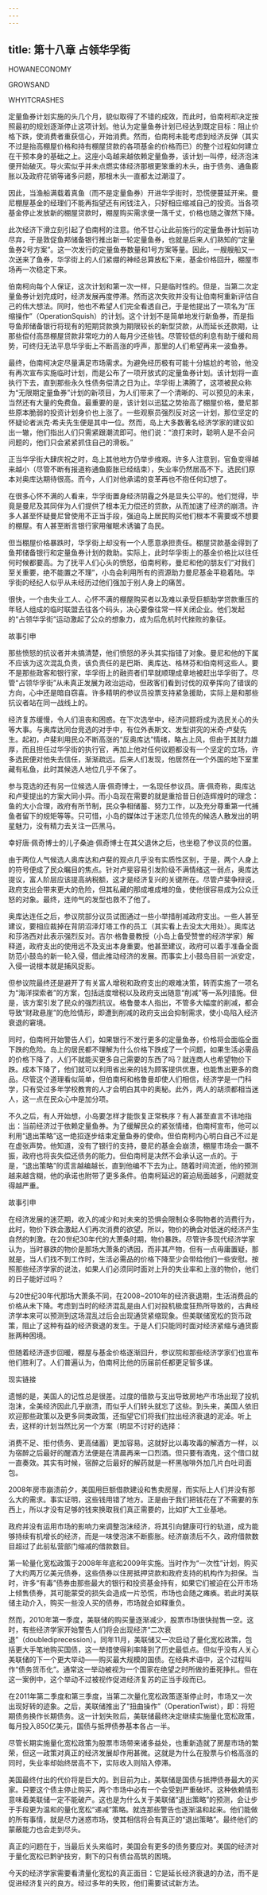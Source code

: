 ```yaml
---
---
---
```

title: 第十八章 占领华孚街
---

HOWANECONOMY

GROWSAND

WHYITCRASHES





定量鱼券计划实施的头几个月，貌似取得了不错的成效，而此时，伯南柯却决定按照最初的规划逐渐停止这项计划。他认为定量鱼券计划已经达到既定目标：阻止价格下跌，使消费者重获信心，开始消费。然而，伯南柯未能考虑到经济反弹（其实不过是抬高棚屋价格和持有棚屋贷款的各项基金的价格而已）的整个过程如何建立在干预本身的基础之上。这座小岛越来越依赖定量鱼券，该计划一叫停，经济泡沫便开始破灭。导火索似乎并未点燃实体经济那根更笨重的木头，由于债务、通鱼膨胀以及政府花销等诸多问题，那根木头一直都太过潮湿了。

因此，当渔船满载着真鱼（而不是定量鱼券）开进华孚街时，恐慌便蔓延开来。曼尼棚屋基金的经理们不能再指望还有闲钱注入，只好相应缩减自己的投资。当各项基金停止发放新的棚屋贷款时，棚屋购买需求便一落千丈，价格也随之骤然下降。





此次经济下滑立刻引起了伯南柯的注意。他不甘心让此前施行的定量鱼券计划前功尽弃，于是敦促鱼邦储备银行推出新一轮定量鱼券，也就是后来人们熟知的“定量鱼券2号方案”。这一次发行的定量鱼券数量和1号方案等量。因此，一艘艘船又一次送来了鱼券，华孚街上的人们紧绷的神经总算放松下来，基金价格回升，棚屋市场再一次稳定下来。

伯南柯向每个人保证，这次计划和第一次一样，只是临时性的。但是，当第二次定量鱼券计划完成时，经济发展再度停滞。然而这次失败并没有让伯南柯重新评估自己的伟大想法。同时，他也不希望人们完全看透自己，于是他提出了一项名为“压缩操作”（OperationSquish）的计划。这个计划不是简单地发行新鱼券，而是指导鱼邦储备银行将现有的短期贷款换为期限较长的新型贷款，从而延长还款期，让那些偿付高昂棚屋贷款非常吃力的人每月少还些钱。尽管较低的利息有助于缓和局势，可终归无法平息华孚街上不断高涨的呼声，那里的人们希望再来一波鱼券。



最终，伯南柯决定尽量满足市场需求。为避免经历极有可能十分尴尬的考验，他没有再次宣布实施临时计划，而是公布了一项开放式的定量鱼券计划。该计划将一直执行下去，直到那些永久性债务偿清之日为止。华孚街上沸腾了，这项被民众称为“无限期定量鱼券”计划的新项目，为人们带来了一个清晰的、可以预见的未来，当然还有大量的免费鱼。最重要的是，该计划以迅猛之势抬高了棚屋价格，曼尼那些原本脆弱的投资计划身价也上涨了。一些观察员强烈反对这一计划，那位坚定的怀疑论者派克·希夫先生便是其中一位。然而，岛上大多数著名经济学家的建议如出一辙，他们指出人们只需紧跟潮流即可。他们说：“浪打来时，聪明人是不会问问题的，他们只会紧紧抓住自己的滑板。”

正当华孚街大肆庆祝之时，岛上其他地方仍举步维艰。许多人注意到，官鱼变得越来越小（尽管不断有报道称通鱼膨胀已经结束），失业率仍然居高不下。选民们原本对奥库达期待很高。而今，人们对他承诺的变革再也不抱任何幻想了。



在很多心怀不满的人看来，华孚街置身经济阴霾之外是显失公平的。他们觉得，毕竟是曼尼及其同伴为人们提供了根本无力偿还的贷款，从而加速了经济的崩溃。许多人甚至怀疑曼尼曾使用不正当手段，强迫岛上居民购买他们根本不需要或不想要的棚屋。有人甚至断言银行家用催眠术诱骗了岛民。

但当棚屋价格暴跌时，华孚街上却没有一个人愿意承担责任。棚屋贷款基金得到了鱼邦储备银行和定量鱼券计划的救助。实际上，此时华孚街上的基金价格比以往任何时候都要高。为了抚平人们心头的愤怒，伯南柯称，曼尼和他的朋友们“对我们至关重要，绝不能置之不理”，小岛会利用所有的资源助力曼尼基金平稳着陆。华孚街的经纪人似乎从未经历过他们强加于别人身上的痛苦。

很快，一个由失业工人、心怀不满的棚屋购买者以及难以承受巨额助学贷款重压的年轻人组成的临时联盟去往各个码头，决心要像往常一样关闭企业。他们发起的“占领华孚街”运动激起了公众的想象力，成为后危机时代挫败的象征。





故事引申


那些愤怒的抗议者并未搞清楚，他们愤怒的矛头其实指错了对象。曼尼和他的下属不应该为这次混乱负责，该负责任的是巴斯、奥库达、格林芬和伯南柯这些人。要不是那些政客和银行家，华孚街上的融资者们早就顺理成章地被赶出华孚街了。尽管“占领华孚街”从未真正发展为政治运动，但政客们看到讨伐的双拳挥向了错误的方向，心中还是暗自窃喜。许多精明的参议员投票支持紧急援助，实际上是和那些抗议者站在同一战线上的。



经济复苏缓慢，令人们沮丧和困惑。在下次选举中，经济问题将成为选民关心的头等大事。与奥库达同台竞选的对手中，有位外表斯文、发型讲究的米奇·卢斐先生。起初，卢斐利用民众不断高涨的“反奥库达”情绪，略占上风，但由于其财力雄厚，而且担任过华孚街的执行官，再加上他对任何议题都没有一个坚定的立场，许多选民便对他失去信任，渐渐疏远。后来人们发现，他居然在一个外国的地下室里藏有私鱼，此时其候选人地位几乎不保了。

参与竞选的还有另一位候选人唐·佩奇博士，一名现任参议员。唐·佩奇称，奥库达和卢斐提出的方案大同小异。而小岛现在需要的就是重拾昔日创造辉煌时的理念：鱼的大小合理，政府有所节制，民众争相储蓄、努力工作，以及充分尊重第一代捕鱼者留下的规矩等等。只可惜，小岛的媒体过于迷恋几位领先的候选人散发出的明星魅力，没有精力去关注一匹黑马。

幸好唐·佩奇博士的儿子桑迪·佩奇博士在其父退休之后，也坐稳了参议员的位置。



由于两位人气候选人奥库达和卢斐的观点几乎没有实质性区别，于是，两个人身上的符号便成了民众瞩目的焦点。针对卢斐容易引发阶级不满情绪这一弱点，奥库达提议，富人阶层应该提高纳税额，这才是经济复兴的关键所在。尽管卢斐争辩说，政府支出会带来更大的危险，但其私藏的那成堆成堆的鱼，使他很容易成为公众迁怒的对象。最终，连帅气的发型也救不了他了。

奥库达连任之后，参议院部分议员试图通过一些小举措削减政府支出。一些人甚至建议，要相应裁掉在背阴沼泽灯塔工作的员工（其实看上去没太大用处）。奥库达和莎洛西对此表示强烈反对。吉尔·格鲁曼教授（小岛上备受赞誉的经济学家）解释道，政府支出的使用远不及支出本身重要。他甚至建议，政府可以着手准备全面防范小鼓岛的新一轮入侵，借此推动经济的发展。而事实上小鼓岛目前一派安定，入侵一说根本就是捕风捉影。

但参议院最终还是避开了有关富人增税和政府支出的艰难决策，转而实施了一项名为“海洋探索者”的方案，包括适度增税以及政府支出随意“削减”等一系列措施。但是，该方案引发了民众的强烈抗议。格鲁曼本人指出，不管多大幅度的削减，都会导致“财政悬崖”的危险情形，即遭到削减的政府支出会抑制需求，使小岛陷入经济衰退的窘境。

同时，伯南柯开始警告人们，如果银行不发行更多的定量鱼券，价格将会面临全面下跌的危险。岛上的居民都不理解为什么价格下跌成了一个问题，如果生活必需品的价格下降了，人们不就能买更多自己需要的东西了吗？就连商人也希望物价下跌。成本下降了，他们就可以利用省出来的钱为顾客提供优惠，也能售出更多的商品。尽管这个道理看似简单，但伯南柯和格鲁曼却使人们相信，经济学是一门科学，只有受过多年学校教育的人才会明白其中的奥秘。此外，两人的胡须都相当迷人，这一点在民众心中是加分项。



不久之后，有人开始想，小岛要怎样才能恢复正常秩序？有人甚至直言不讳地指出：当前经济过于依赖定量鱼券。为了缓解民众的紧张情绪，伯南柯宣布，他可以利用“退出策略”这一绝招逐步结束定量鱼券的使命。但伯南柯内心明白自己不过是在虚张声势。他知道，没有了银行的支持，曼尼的基金会崩溃，棚屋市场会一蹶不振，政府也将丧失偿还债务的能力。但伯南柯是决然不会承认这一点的。于是，“退出策略”的谎言越编越长，直到他编不下去为止。随着时间流逝，他的预测越来越含糊，他的承诺也附带了更多条件。伯南柯延迟的窘迫局面越多，问题就变得越严重。





故事引申


在经济发展的迷茫期，收入的减少和对未来的恐惧会限制众多购物者的消费行为，此时，物价下跌会激起人们再次消费的欲望。所以，物价的确会对低迷的经济产生自然的刺激。在20世纪30年代的大萧条时期，物价暴跌。尽管许多现代经济学家认为，当时暴跌的物价是那场大萧条的诱因，而非其产物，但有一点毋庸置疑，那就是，当人们找不到工作时，生活必需品的价格下降至少会带给他们一些安慰。按照那些经济学家的说法，如果人们必须同时面对上升的失业率和上涨的物价，他们的日子能好过吗？

与20世纪30年代那场大萧条不同，在2008~2010年的经济衰退期，生活消费品的价格从未下降。考虑到当时的经济混乱是由人们对投机极度狂热所导致的，古典经济学本来可以预测到这场混乱过后会出现通货紧缩现象。但美联储宽松的货币政策，阻止了这种有益的经济衰退的发生。于是人们只能同时面对经济紧缩与通货膨胀两种困境。



但随着经济逐步回暖，棚屋与基金价格逐渐回升，参议院和那些经济学家们也宣布他们胜利了。人们普遍认为，伯南柯比他的历届前任都更足智多谋。





现实链接


遗憾的是，美国人的记性总是很差。过度的借款与支出导致房地产市场出现了投机泡沫，全美经济因此几乎崩溃，而似乎人们转头就忘了这些。到头来，美国人依旧欢迎那些政策以及更多同类政策，还指望它们将我们拉出经济衰退的泥淖。听上去，这样的计划当然比另一个方案（明显不讨好的选择：

消费不足、拒付债务、更高储蓄）更加容易。这就好比以毒攻毒的解酒方一样，以为宿醉之后最好的醒酒方法便是在清晨再来一口烈酒。但只要有酒鬼，这个借口就一直奏效。其实有时候，宿醉之后最好的解药就是一杯黑咖啡外加几片白吐司面包。

2008年房市崩溃前夕，美国用巨额借款建设和售卖房屋，而实际上人们并没有那么大的需求。事实证明，这些钱用错了地方。正是由于我们把钱花在了不需要的东西上，所以才没有足够的钱来换取我们真正需要的，比如扩大工业基地。

政府并没有运用市场的影响力来调整泡沫经济，将其引向健康可行的轨道，成为能够持续有机增长的经济，而是一味使泡沫不断膨胀。经济崩溃后不久，政府借款数目超过了此前私营部门缩减的借款数目。

第一轮量化宽松政策于2008年年底和2009年实施。当时作为“一次性”计划，购买了大约两万亿美元债券，这些债券以住房抵押贷款和政府支持的机构作为担保。当时，许多“有毒”债券由那些最大的银行和投资基金持有，如果它们被迫在公开市场上倾售债券，其可能蒙受的损失会造成一片恐慌，市场也会随之瘫痪。若此时美联储主动介入，购买一些没人买的债券，市场就会如释重负。

然而，2010年第一季度，美联储的购买量逐渐减少，股票市场很快抛售一空。这时，有些经济学家开始警告人们将会出现经济“二次衰退”（doublediprecession）。同年11月，美联储又一次启动了量化宽松政策，包括更大手笔地购买国债，这一举措使得利率降到了历史最低点。但似乎没有人关心美联储的下一个更大举动——购买最大规模的国债。在经典术语中，这个过程叫作“债务货币化”。通常这一举动被视为一个国家在绝望之时所做的垂死挣扎。但在这一案例中，这个举动不过被视作促进经济复苏的正当手段而已。

在2011年第二季度和第三季度，当第二次量化宽松政策逐渐停止时，市场又一次出现好转的迹象。之后，美联储推出了“扭曲操作”（OperationTwist），即：将短期债务换作长期债务。这一计划失败后，美联储最终决定继续实施量化宽松政策，每月投入850亿美元，国债与抵押债券基本各占一半。

尽管长期实施量化宽松政策为股票市场带来诸多益处，也重新造就了房屋市场的繁荣，但这一政策对真正的经济发展却作用甚微。这就是为什么在股票与价格高涨的同时，失业率却始终居高不下，实际收入则陷入停滞。

美国最终付出的代价将是巨大的。到目前为止，美联储是国债与抵押债券最大的买家。只要这个债主停止购买，两个市场中必有一个会受到严重破坏。这种依赖情形意味着美联储一定不能破产。这也是为什么关于美联储“退出策略”的预测，会让步于手段更为温和的量化宽松“递减”策略。就连那些警告也逐渐温和起来。他们能做的所有事情，就是尽力迷惑市场，使其相信将会有真正的“退出策略”。最终他们的蒙蔽能力也会走到尽头。

真正的问题在于，当最后关头来临时，美国会有更多的债务要应对。美国的经济对于量化宽松已黔驴技穷，剩下的只有债台高筑的困境。

今天的经济学家需要看清量化宽松的真正面目：它是延长经济衰退的办法，而不是促进经济复兴的良方。经过多年的失败，他们需要试试新方法。